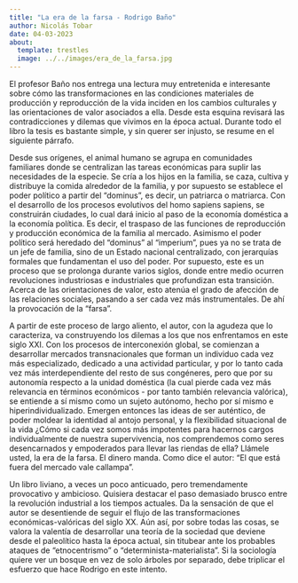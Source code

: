 ```yaml
---
title: "La era de la farsa - Rodrigo Baño"
author: Nicolás Tobar
date: 04-03-2023
about: 
  template: trestles
  image: ../../images/era_de_la_farsa.jpg
---
```


El profesor Baño nos entrega una lectura muy entretenida e interesante sobre cómo las transformaciones en las condiciones materiales de producción y reproducción de la vida inciden en los cambios culturales y las orientaciones de valor asociados a ella. Desde esta esquina revisará las contradicciones y dilemas que vivimos en la época actual. Durante todo el libro la tesis es bastante simple, y sin querer ser injusto, se resume en el siguiente párrafo.

Desde sus orígenes, el animal humano se agrupa en comunidades familiares donde se centralizan las tareas económicas para suplir las necesidades de la especie. Se cría a los hijos en la familia, se caza, cultiva y distribuye la comida alrededor de la familia, y por supuesto se establece el poder político a partir del "dominus", es decir, un patriarca o matriarca. Con el desarrollo de los procesos evolutivos del homo sapiens sapiens, se construirán ciudades, lo cual dará inicio al paso de la economía doméstica a la economía política. Es decir, el traspaso de las funciones de reproducción y producción económica de la familia al mercado. Asimismo el poder político será heredado del "dominus" al "imperium", pues ya no se trata de un jefe de familia, sino de un Estado nacional centralizado, con jerarquías formales que fundamentan el uso del poder. Por supuesto, este es un proceso que se prolonga durante varios siglos, donde entre medio ocurren revoluciones industriosas e industriales que profundizan esta transición. Acerca de las orientaciones de valor, esto atenúa el grado de afección de las relaciones sociales, pasando a ser cada vez más instrumentales. De ahí la provocación de la "farsa".

A partir de este proceso de largo aliento, el autor, con la agudeza que lo caracteriza, va construyendo los dilemas a los que nos enfrentamos en este siglo XXI. Con los procesos de interconexión global, se comienzan a desarrollar mercados transnacionales que forman un individuo cada vez más especializado, dedicado a una actividad particular, y por lo tanto cada vez más interdependiente del resto de sus congéneres, pero que por su autonomía respecto a la unidad doméstica (la cual pierde cada vez más relevancia en términos económicos - por tanto también relevancia valórica), se entiende a sí mismo como un sujeto autónomo, hecho por sí mismo e hiperindividualizado. Emergen entonces las ideas de ser auténtico, de poder moldear la identidad al antojo personal, y la flexibilidad situacional de la vida ¿Cómo si cada vez somos más impotentes para hacernos cargos individualmente de nuestra supervivencia, nos comprendemos como seres desencarnados y empoderados para llevar las riendas de ella? Llámele usted, la era de la farsa. El dinero manda. Como dice el autor: "El que está fuera del mercado vale callampa".

Un libro liviano, a veces un poco anticuado, pero tremendamente provocativo y ambicioso. Quisiera destacar el paso demasiado brusco entre la revolución industrial a los tiempos actuales. Da la sensación de que el autor se desentiende de seguir el flujo de las transformaciones económicas-valóricas del siglo XX. Aún así, por sobre todas las cosas, se valora la valentía de desarrollar una teoría de la sociedad que deviene desde el paleolítico hasta la época actual, sin titubear ante los probables ataques de "etnocentrismo" o "determinista-materialista". Si la sociología quiere ver un bosque en vez de solo árboles por separado, debe triplicar el esfuerzo que hace Rodrigo en este intento.
